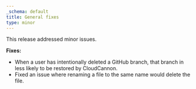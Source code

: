 ```yaml
---
_schema: default
title: General fixes
type: minor
---
```

This release addressed minor issues.&nbsp;

**Fixes:**

* When a user has intentionally deleted a GitHub branch, that branch in less likely to be restored by CloudCannon.
* Fixed an issue where renaming a file to the same name would delete the file.